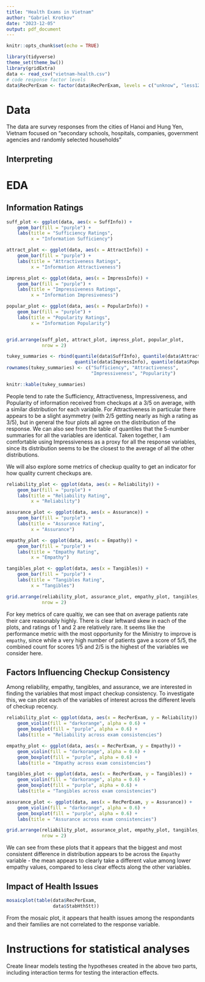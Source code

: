 ```yaml
---
title: "Health Exams in Vietnam"
author: "Gabriel Krotkov"
date: "2023-12-05"
output: pdf_document
---
```


```r
knitr::opts_chunk$set(echo = TRUE)
```

```r
library(tidyverse)
theme_set(theme_bw())
library(gridExtra)
data <- read_csv("vietnam-health.csv")
# code response factor levels
data$RecPerExam <- factor(data$RecPerExam, levels = c("unknow", "less12", "b1224", "g24"))
```

\newpage

# Data

The data are survey responses from the cities of Hanoi and Hung Yen, Vietnam focused on "secondary schools, hospitals, companies, government agencies and randomly selected households"

## Interpreting 

# EDA

## Information Ratings

```r
suff_plot <- ggplot(data, aes(x = SuffInfo)) + 
    geom_bar(fill = "purple") + 
    labs(title = "Sufficiency Ratings", 
         x = "Information Sufficiency")

attract_plot <- ggplot(data, aes(x = AttractInfo)) + 
    geom_bar(fill = "purple") + 
    labs(title = "Attractiveness Ratings", 
         x = "Information Attractiveness")

impress_plot <- ggplot(data, aes(x = ImpressInfo)) + 
    geom_bar(fill = "purple") + 
    labs(title = "Impressiveness Ratings", 
         x = "Information Impresiveness")

popular_plot <- ggplot(data, aes(x = PopularInfo)) + 
    geom_bar(fill = "purple") + 
    labs(title = "Popularity Ratings", 
         x = "Information Popularity")


grid.arrange(suff_plot, attract_plot, impress_plot, popular_plot, 
             nrow = 2)

tukey_summaries <- rbind(quantile(data$SuffInfo), quantile(data$AttractInfo), 
                         quantile(data$ImpressInfo), quantile(data$PopularInfo))
rownames(tukey_summaries) <- c("Sufficiency", "Attractiveness", 
                               "Impressiveness", "Popularity")

knitr::kable(tukey_summaries)
```

People tend to rate the Sufficiency, Attractiveness, Impressiveness, and Popularity of information received from checkups at a 3/5 on average, with a similar distribution for each variable. For Attractiveness in particular there appears to be a slight asymmetry (with 2/5 getting nearly as high a rating as 3/5), but in general the four plots all agree on the distribution of the response. We can also see from the table of quantiles that the 5-number summaries for all the variables are identical. Taken together, I am comfortable using Impressiveness as a proxy for all the response variables, since its distribution seems to be the closest to the average of all the other distributions. 

We will also explore some metrics of checkup quality to get an indicator for how quality current checkups are.

```r
reliability_plot <- ggplot(data, aes(x = Reliability)) + 
    geom_bar(fill = "purple") + 
    labs(title = "Reliability Rating", 
         x = "Reliability")

assurance_plot <- ggplot(data, aes(x = Assurance)) + 
    geom_bar(fill = "purple") + 
    labs(title = "Assurance Rating", 
         x = "Assurance")

empathy_plot <- ggplot(data, aes(x = Empathy)) + 
    geom_bar(fill = "purple") + 
    labs(title = "Empathy Rating", 
         x = "Empathy")

tangibles_plot <- ggplot(data, aes(x = Tangibles)) + 
    geom_bar(fill = "purple") + 
    labs(title = "Tangibles Rating", 
         x = "Tangibles")

grid.arrange(reliability_plot, assurance_plot, empathy_plot, tangibles_plot, 
             nrow = 2)
```

For key metrics of care qualtiy, we can see that on average patients rate their care reasonably highly. There is clear leftward skew in each of the plots, and ratings of 1 and 2 are relatively rare. It seems like the performance metric with the most opportunity for the Ministry to improve is `empathy`, since while a very high number of patients gave a score of 5/5, the combined count for scores 1/5 and 2/5 is the highest of the variables we consider here.

## Factors Influencing Checkup Consistency

Among reliability, empathy, tangibles, and assurance, we are interested in finding the variables that most impact checkup consistency. To investigate this, we can plot each of the variables of interest across the different levels of checkup recency.

```r
reliability_plot <- ggplot(data, aes(x = RecPerExam, y = Reliability)) + 
    geom_violin(fill = "darkorange", alpha = 0.6) + 
    geom_boxplot(fill = "purple", alpha = 0.6) + 
    labs(title = "Reliability across exam consistencies")

empathy_plot <- ggplot(data, aes(x = RecPerExam, y = Empathy)) + 
    geom_violin(fill = "darkorange", alpha = 0.6) + 
    geom_boxplot(fill = "purple", alpha = 0.6) + 
    labs(title = "Empathy across exam consistencies")

tangibles_plot <- ggplot(data, aes(x = RecPerExam, y = Tangibles)) + 
    geom_violin(fill = "darkorange", alpha = 0.6) + 
    geom_boxplot(fill = "purple", alpha = 0.6) + 
    labs(title = "Tangibles across exam consistencies")

assurance_plot <- ggplot(data, aes(x = RecPerExam, y = Assurance)) + 
    geom_violin(fill = "darkorange", alpha = 0.6) + 
    geom_boxplot(fill = "purple", alpha = 0.6) + 
    labs(title = "Assurance across exam consistencies")

grid.arrange(reliability_plot, assurance_plot, empathy_plot, tangibles_plot, 
             nrow = 2)
```

We can see from these plots that it appears that the biggest and most consistent difference in distribution appears to be across the `Empathy` variable - the mean appears to clearly take a different value among lower empathy values, compared to less clear effects along the other variables.

## Impact of Health Issues

```r
mosaicplot(table(data$RecPerExam, 
                 data$StabHthStt))
```
From the mosaic plot, it appears that health issues among the respondants and their families are not correlated to the response variable.

# Instructions for statistical analyses

Create linear models testing the hypotheses created in the above two parts, including interaction terms for testing the interaction effects. 
